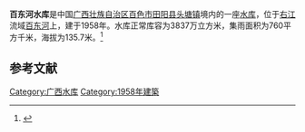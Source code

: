 {{Infobox Reservoir 
|name = 百东河水库
|nickname = 
|image = 
|image_caption = 
|map = 
|map_caption = 
|pushpin_map = China Guangxi
|pushpin_map_caption = 
|code = BHA42601083
|class = 
|location_of_reservoir = [[广西壮族自治区|广西壮族自治区]][[百色市|百色市]][[田阳县|田阳县]][[头塘镇|头塘镇]]
|location_of_dam = 
|inflow = 
|outflow = 
|catchment_area = 760
|reservoir_area = 
|mean_depth = 
|maximum_depth = 
|flood_level = 
|normal_water_level = 
|dead_water_level = 
|water_quality = 
|island = 
|maximum_storage_capacity = 
|normal_storage_capacity = 3837万
|dead_storage_capacity = 
|type_of_dam = 
|elevation_of_dam = 
|height_of_dam = 
|length_of_dam = 
|width_of_dam = 
|installed_capacity = 
|irrigated_area =
|start = 
|complete = 1958年
|cost = 
|emigrate = 
|latd = 23.8397
|latm = 
|lats = 
|latNS = N
|longd = 106.8779
|longm = 
|longs = 
|longEW = E
|website = 
|footnotes = 
}}
<mapframe latitude="23.835" longitude="106.8779" zoom="13" width="280" height="300" align="right" />
'''百东河水库'''是中国[[广西壮族自治区|广西壮族自治区]][[百色市|百色市]][[田阳县|田阳县]][[头塘镇|头塘镇]]境内的一座[[水库|水库]]，位于[[右江|右江]]流域[[百东河|百东河]]上，建于1958年。水库正常库容为3837万立方米，集雨面积为760平方千米，海拔为135.7米。<ref>{{cite web|url=http://brim.ihb.ac.cn/12/CN/12.asp |title=中国大中型水库基本特征数据库 |work=中国生物多样性信息系统内陆水体生物学分部 |deadurl=yes |archiveurl=https://web.archive.org/web/20120402061833/http://brim.ihb.ac.cn/12/CN/12.asp |archivedate=2012-04-02 }}</ref>

== 参考文献 ==
{{Reflist}}

{{广西小作品}}

[[Category:广西水库|Category:广西水库]]
[[Category:1958年建築|Category:1958年建築]]